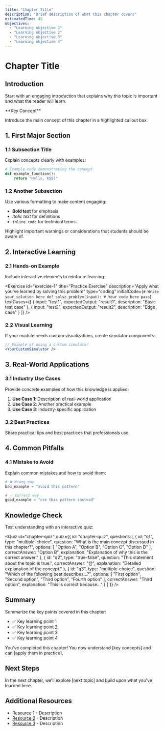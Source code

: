 ```yaml
---
title: "Chapter Title"
description: "Brief description of what this chapter covers"
estimatedTime: 45
objectives:
  - "Learning objective 1"
  - "Learning objective 2"
  - "Learning objective 3"
  - "Learning objective 4"
---
```


# Chapter Title

## Introduction

Start with an engaging introduction that explains why this topic is important and what the reader will learn.

<Callout type="info">
  **Key Concept**
  
  Introduce the main concept of this chapter in a highlighted callout box.
</Callout>

## 1. First Major Section

### 1.1 Subsection Title

Explain concepts clearly with examples:

```python
# Example code demonstrating the concept
def example_function():
    return "Hello, KSS!"
```

### 1.2 Another Subsection

Use various formatting to make content engaging:

- **Bold text** for emphasis
- *Italic text* for definitions
- `inline code` for technical terms

<Alert type="warning" title="Important Note">
  Highlight important warnings or considerations that students should be aware of.
</Alert>

## 2. Interactive Learning

### 2.1 Hands-on Example

Include interactive elements to reinforce learning:

<Exercise
  id="exercise-1"
  title="Practice Exercise"
  description="Apply what you've learned by solving this problem"
  type="coding"
  initialCode={`# Write your solution here
def solve_problem(input):
    # Your code here
    pass`}
  testCases={[
    {
      input: "test1",
      expectedOutput: "result1",
      description: "Basic test case"
    },
    {
      input: "test2",
      expectedOutput: "result2",
      description: "Edge case"
    }
  ]}
/>

### 2.2 Visual Learning

If your module needs custom visualizations, create simulator components:

```jsx
// Example of using a custom simulator
<YourCustomSimulator />
```

## 3. Real-World Applications

### 3.1 Industry Use Cases

Provide concrete examples of how this knowledge is applied:

1. **Use Case 1**: Description of real-world application
2. **Use Case 2**: Another practical example
3. **Use Case 3**: Industry-specific application

### 3.2 Best Practices

<Callout type="tip" emoji="💡">
  Share practical tips and best practices that professionals use.
</Callout>

## 4. Common Pitfalls

### 4.1 Mistake to Avoid

Explain common mistakes and how to avoid them:

```python
# ❌ Wrong way
bad_example = "avoid this pattern"

# ✅ Correct way
good_example = "use this pattern instead"
```

## Knowledge Check

Test understanding with an interactive quiz:

<Quiz
  id="chapter-quiz"
  quiz={{
    id: "chapter-quiz",
    questions: [
      {
        id: "q1",
        type: "multiple-choice",
        question: "What is the main concept discussed in this chapter?",
        options: [
          "Option A",
          "Option B",
          "Option C",
          "Option D"
        ],
        correctAnswer: "Option B",
        explanation: "Explanation of why this is the correct answer."
      },
      {
        id: "q2",
        type: "true-false",
        question: "This statement about the topic is true.",
        correctAnswer: "참",
        explanation: "Detailed explanation of the concept."
      },
      {
        id: "q3",
        type: "multiple-choice",
        question: "Which of the following best describes...?",
        options: [
          "First option",
          "Second option",
          "Third option",
          "Fourth option"
        ],
        correctAnswer: "Third option",
        explanation: "This is correct because..."
      }
    ]
  }}
/>

## Summary

Summarize the key points covered in this chapter:

- ✅ Key learning point 1
- ✅ Key learning point 2
- ✅ Key learning point 3
- ✅ Key learning point 4

<Alert type="success" title="Congratulations!">
  You've completed this chapter! You now understand [key concepts] and can [apply them in practice].
</Alert>

## Next Steps

In the next chapter, we'll explore [next topic] and build upon what you've learned here.

## Additional Resources

- [Resource 1](https://example.com) - Description
- [Resource 2](https://example.com) - Description
- [Resource 3](https://example.com) - Description